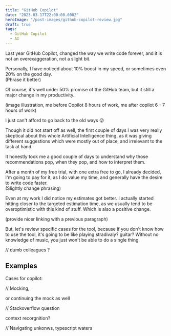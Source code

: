 ```yaml
---
title: "GitHub Copilot"
date: "2023-03-17T22:00:00.000Z"
heroImage: "/post-images/github-copilot-review.jpg"
draft: true
tags:
  - GitHub Copilot
  - AI
---
```


Last year GitHub Copilot, changed the way we write code forever, and it is not an overexaggeration, not a slight bit.

Personally, I have noticed about 10% boost in my speed, or sometimes even 20% on the good day.\
(Phrase it better)

Of course, it's well under 50% promise of the GitHub team, but it still a major change in my productivity.

(image illustration, me before Copilot 8 hours of work, me after copilot 6 - 7 hours of work)

I just can't afford to go back to the old ways 😜

Though it did not start off as well, the first couple of days I was very really skeptical about this whole Artificial Intelligence thing, as it was giving different suggestions which were mostly out of place, and irrelevant to the task at hand.

It honestly took me a good couple of days to understand why those recommendations pop, when they pop, and how to interpret them.

After a month of my free trial, with one extra free to go, I already decided, I'm going to pay for it, as I do value my time, and generally have the desire to write code faster.\
(Slightly change phrasing)

Even at my work I did notice my estimates got better. I actually started hitting closer to the targeted estimation time, as we usually tend to be overoptimistic with this kind of stuff. Which is also a positive change.

(provide nicer linking with a previous paragraph)

But, let's review specific cases for the tool, because if you don't know how to use the tool, it's going to be like playing stradivaly? guitar? Without no knowledge of music, you just won't be able to do a single thing.

// dumb colleagues ?

## Examples

Cases for copilot:

// Mocking,

or continuing the mock as well

// Stackoverflow question

context recorgnition?

// Navigating unkonws, typescript waters

